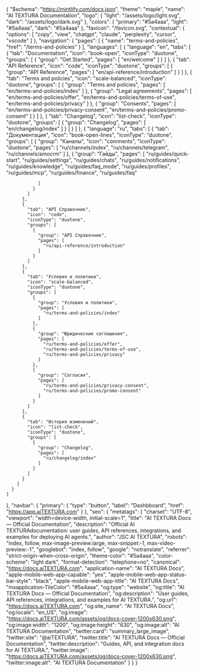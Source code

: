 

{
  "$schema": "https://mintlify.com/docs.json",
  "theme": "maple",
  "name": "AI TEXTURA Documentation",
  "logo": {
    "light": "/assets/logo/light.svg",
    "dark": "/assets/logo/dark.svg"
  },
  "colors": {
    "primary": "#5a4aaa",
    "light": "#5a4aaa",
    "dark": "#5a4aaa"
  },
  "favicon": "/favicon.svg",
  "contextual": {
    "options": [
      "copy",
      "view",
      "chatgpt",
      "claude",
      "perplexity",
      "cursor",
      "vscode"
    ]
  },
  "navigation": {
    "pages": [
      {
        "name": "terms-and-policies",
        "href": "/terms-and-policies"
      }
    ],
    "languages": [
      {
        "language": "en",
        "tabs": [
          {
            "tab": "Documentation",
            "icon": "book-open",
            "iconType": "duotone",
            "groups": [
              {
                "group": "Get Started",
                "pages": [
                  "en/welcome"
                ]
              }
            ]
          },
          {
            "tab": "API Reference",
            "icon": "code",
            "iconType": "duotone",
            "groups": [
              {
                "group": "API Reference",
                "pages": [
                  "en/api-reference/introduction"
                ]
              }
            ]
          },
          {
            "tab": "Terms and policies",
            "icon": "scale-balanced",
            "iconType": "duotone",
            "groups": [
              {
                "group": "Terms and policies",
                "pages": [
                  "en/terms-and-policies/index"
                ]
              },
              {
                "group": "Legal agreements",
                "pages": [
                  "en/terms-and-policies/offer",
                  "en/terms-and-policies/terms-of-use",
                  "en/terms-and-policies/privacy"
                ]
              },
              {
                "group": "Consents",
                "pages": [
                  "en/terms-and-policies/privacy-consent",
                  "en/terms-and-policies/promo-consent"
                ]
              }
            ]
          },
          {
            "tab": "Changelog",
            "icon": "list-check",
            "iconType": "duotone",
            "groups": [
              {
                "group": "Changelog",
                "pages": [
                  "en/changelog/index"
                ]
              }
            ]
          }
        ]
      },
      {
        "language": "ru",
        "tabs": [
          {
            "tab": "Документация",
            "icon": "book-open-lines",
            "iconType": "duotone",
            "groups": [
              {
                "group": "Каналы",
                "icon": "comments",
                "iconType": "duotone",
                "pages": [
                  "ru/channels/index",
                  "ru/channels/telegram",
                  "ru/channels/amocrm"
                ]
              },
              {
                "group": "Гайды",
                "pages": [
                  "ru/guides/quick-start",
                  "ru/guides/settings",
                  "ru/guides/chats",
                  "ru/guides/notifications",
                  "ru/guides/knowledge",
                  "ru/guides/faq_mode",
                  "ru/guides/profiles",
                  "ru/guides/mcp",
                  "ru/guides/finance",
                  "ru/guides/faq"

                  
                ]
              }
            ]
          },
          {
            "tab": "API Справочник",
            "icon": "code",
            "iconType": "duotone",
            "groups": [
              {
                "group": "API Справочник",
                "pages": [
                  "ru/api-reference/introduction"
                ]
              }
            ]
          },
          {
            "tab": "Условия и политики",
            "icon": "scale-balanced",
            "iconType": "duotone",
            "groups": [
              {
                "group": "Условия и политики",
                "pages": [
                  "ru/terms-and-policies/index"
                ]
              },
              {
                "group": "Юридические соглашения",
                "pages": [
                  "ru/terms-and-policies/offer",
                  "ru/terms-and-policies/terms-of-use",
                  "ru/terms-and-policies/privacy"
                ]
              },
              {
                "group": "Согласия",
                "pages": [
                  "ru/terms-and-policies/privacy-consent",
                  "ru/terms-and-policies/promo-consent"
                ]
              }
            ]
          },
          {
            "tab": "История изменений",
            "icon": "list-check",
            "iconType": "duotone",
            "groups": [
              {
                "group": "Changelog",
                "pages": [
                  "ru/changelog/index"
                ]
              }
            ]
          }
        ]
      }
    ]
  },
  "navbar": {
    "primary": {
      "type": "button",
      "label": "Dashbboard",
      "href": "https://app.aiTEXTURA.com"
    }
  },
  "seo": {
    "metatags": {
      "charset": "UTF-8",
      "viewport": "width=device-width, initial-scale=1",
      "title": "AI TEXTURA Docs — Official Documentation",
      "description": "Official AI TEXTURAdocumentation: user guides, API references, integrations, and examples for deploying AI agents.",
      "author": "JSC AI TEXTURA",
      "robots": "index, follow, max-image-preview:large, max-snippet:-1, max-video-preview:-1",
      "googlebot": "index, follow",
      "google": "notranslate",
      "referrer": "strict-origin-when-cross-origin",
      "theme-color": "#5a4aaa",
      "color-scheme": "light dark",
      "format-detection": "telephone=no",
      "canonical": "https://docs.aiTEXTURA.com",
      "application-name": "AI TEXTURA Docs",
      "apple-mobile-web-app-capable": "yes",
      "apple-mobile-web-app-status-bar-style": "black",
      "apple-mobile-web-app-title": "AI TEXTURA Docs",
      "msapplication-TileColor": "#5a4aaa",
      "og:type": "website",
      "og:title": "AI TEXTURA Docs — Official Documentation",
      "og:description": "User guides, API references, integrations, and examples for AI TEXTURA.",
      "og:url": "https://docs.aiTEXTURA.com",
      "og:site_name": "AI TEXTURA Docs",
      "og:locale": "en_US",
      "og:image": "https://docs.aiTEXTURA.com/assets/og/docs-cover-1200x630.png",
      "og:image:width": "1200",
      "og:image:height": "630",
      "og:image:alt": "AI TEXTURA Documentation",
      "twitter:card": "summary_large_image",
      "twitter:site": "@aiTEXTURA",
      "twitter:title": "AI TEXTURA Docs — Official Documentation",
      "twitter:description": "Guides, API, and integration docs for AI TEXTURA.",
      "twitter:image": "https://docs.aiTEXTURA.com/assets/og/docs-cover-1200x630.png",
      "twitter:image:alt": "AI TEXTURA Documentation"
    }
  }
}